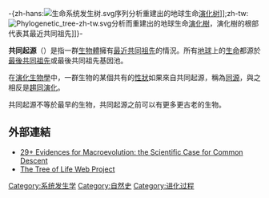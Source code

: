 {{古生物}}
-{zh-hans:[[File:生命系统发生树.svg|thumb]]序列分析重建出的地球生命[[演化树|演化树]]]];zh-tw:[[File:Phylogenetic_tree-zh-tw.svg|thumb]]分析而重建出的地球生命[[演化樹|演化樹]]，演化樹的根部代表其最近共同祖先]]}-

'''共同起源'''（{{lang-en|Common descent}}）是指一群[[生物體|生物體]]擁有[[最近共同祖先_(生物)|最近共同祖先]]的情況。所有[[地球|地球]]上的[[生命|生命]]都源於[[最後共同祖先|最後共同祖先]]或最後共同祖先基因池。

在[[演化生物學|演化生物學]]中，一群生物的某個共有的[[性狀|性狀]]如果來自共同起源，稱為[[同源|同源]]，與之相反是[[趨同演化|趨同演化]]。

共同起源不等於最早的生物，共同起源之前可以有更多更古老的生物。

==外部連結==
* [http://www.talkorigins.org/faqs/comdesc/ 29+ Evidences for Macroevolution: the Scientific Case for Common Descent]{{Wayback|url=http://www.talkorigins.org/faqs/comdesc/ |date=20190615192711 }}
* [http://tolweb.org/tree/phylogeny.html The Tree of Life Web Project]{{Wayback|url=http://tolweb.org/tree/phylogeny.html |date=20070821092420 }}

{{进化}}
{{evolution-stub}}
[[Category:系统发生学|Category:系统发生学]]
[[Category:自然史|Category:自然史]]
[[Category:进化过程|Category:进化过程]]